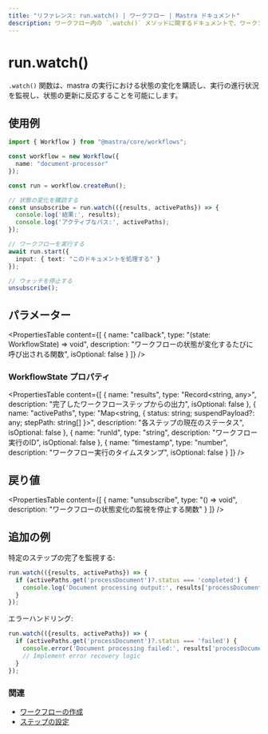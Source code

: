 ```yaml
---
title: "リファレンス: run.watch() | ワークフロー | Mastra ドキュメント"
description: ワークフロー内の `.watch()` メソッドに関するドキュメントで、ワークフロー実行のステータスを監視します。
---
```


# run.watch()

`.watch()` 関数は、mastra の実行における状態の変化を購読し、実行の進行状況を監視し、状態の更新に反応することを可能にします。

## 使用例

```typescript
import { Workflow } from "@mastra/core/workflows";

const workflow = new Workflow({
  name: "document-processor"
});

const run = workflow.createRun();

// 状態の変化を購読する
const unsubscribe = run.watch(({results, activePaths}) => {
  console.log('結果:', results);
  console.log('アクティブなパス:', activePaths);
});

// ワークフローを実行する
await run.start({
  input: { text: "このドキュメントを処理する" }
});

// ウォッチを停止する
unsubscribe();
```

## パラメーター

<PropertiesTable
  content={[
    {
      name: "callback",
      type: "(state: WorkflowState) => void",
      description: "ワークフローの状態が変化するたびに呼び出される関数",
      isOptional: false
    }
  ]}
/>

### WorkflowState プロパティ

<PropertiesTable
  content={[
    {
      name: "results",
      type: "Record<string, any>",
      description: "完了したワークフローステップからの出力",
      isOptional: false
    },
    {
      name: "activePaths",
      type: "Map<string, { status: string; suspendPayload?: any; stepPath: string[] }>",
      description: "各ステップの現在のステータス",
      isOptional: false
    },
    {
      name: "runId",
      type: "string",
      description: "ワークフロー実行のID",
      isOptional: false
    },
    {
      name: "timestamp",
      type: "number",
      description: "ワークフロー実行のタイムスタンプ",
      isOptional: false
    }
  ]}
/>

## 戻り値

<PropertiesTable
  content={[
    {
      name: "unsubscribe",
      type: "() => void",
      description: "ワークフローの状態変化の監視を停止する関数"
    }
  ]}
/>

## 追加の例

特定のステップの完了を監視する:

```typescript
run.watch(({results, activePaths}) => {
  if (activePaths.get('processDocument')?.status === 'completed') {
    console.log('Document processing output:', results['processDocument'].output);
  }
});
```

エラーハンドリング:

```typescript
run.watch(({results, activePaths}) => {
  if (activePaths.get('processDocument')?.status === 'failed') {
    console.error('Document processing failed:', results['processDocument'].error);
    // Implement error recovery logic
  }
});
```

### 関連

- [ワークフローの作成](/docs/reference/workflows/createRun)
- [ステップの設定](/docs/reference/workflows/step-class)
